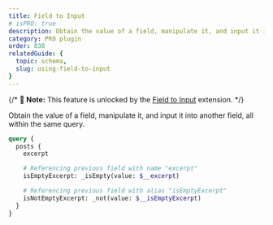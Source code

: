 ```yaml
---
title: Field to Input
# isPRO: true
description: Obtain the value of a field, manipulate it, and input it into another field, all within the same query.
category: PRO plugin
order: 830
relatedGuide: {
  topic: schema,
  slug: using-field-to-input
}
---
```


{/* 📣 **Note:** This feature is unlocked by the [Field to Input](/extensions/field-to-input) extension. */}

Obtain the value of a field, manipulate it, and input it into another field, all within the same query.

```graphql
query {
  posts {
    excerpt

    # Referencing previous field with name "excerpt"
    isEmptyExcerpt: _isEmpty(value: $__excerpt)

    # Referencing previous field with alias "isEmptyExcerpt"
    isNotEmptyExcerpt: _not(value: $__isEmptyExcerpt)
  }
}
```

